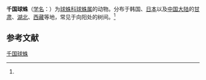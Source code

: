 {{Speciesbox
| name = 千国球蛛
| status = 
| status_system = 
| image = 
| genus = Theridion
| species = chikunii
| authority = (Yaginmuma, 1960)<ref name='id13159'>{{cite web| url =http://www.bioinfo.cn/db05/BjdwSpecies.php?action=view&id=13159| title =千国球蛛| work =《中国动物物种编目数据库》| publisher =中国科学院微生物研究所| author =中国科学院动物研究所| accessdate =2009-04-28| deadurl =yes| archiveurl =https://web.archive.org/web/20160305000337/http://www.bioinfo.cn/db05/BjdwSpecies.php?action=view&id=13159| archivedate =2016-03-05}}</ref>
}}

'''千国球蛛'''（[[学名|学名]]：{{lang|la|''Theridion chikunii''}}）为[[球蛛科|球蛛科]][[球蛛属|球蛛属]]的动物。分布于韩国、[[日本|日本]]以及[[中国大陆|中国大陆]]的[[甘肃|甘肃]]、[[湖北|湖北]]、[[西藏|西藏]]等地，常见于向阳处的树间。<ref name='id13159'/>

== 参考文献 ==
{{reflist}}

{{Wikispecies|Theridion chikunii}}

[[Category:球蛛属|千国球蛛]]


{{蜘蛛小作品}}